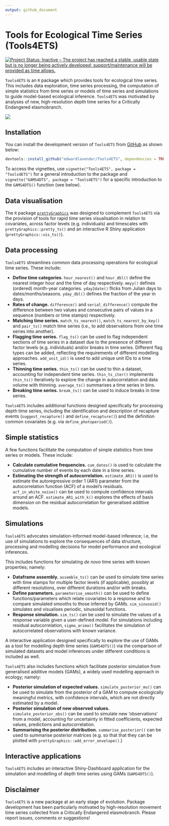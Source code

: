 ```yaml
---
output: github_document
---
```


# Tools for Ecological Time Series (Tools4ETS)

[![Project Status: Inactive – The project has reached a stable, usable state but is no longer being actively developed; support/maintenance will be provided as time allows.](https://www.repostatus.org/badges/latest/inactive.svg)](https://www.repostatus.org/#inactive)

`Tools4ETS` is an `R` package which provides tools for ecological time series. This includes data exploration, time series processing, the computation of simple statistics from time series or models of time series and simulations to guide model-based ecological inference. `Tools4ETS` was motivated by analyses of new, high-resolution depth time series for a Critically Endangered elasmobranch. 

<img src="vignettes/Tools4ETS_README_fig.png"/>

## Installation

You can install the development version of `Tools4ETS` from [GitHub](https://github.com) as shown below:

``` r
devtools::install_github("edwardlavender/Tools4ETS", dependencies = TRUE, build_vignette = TRUE)
```

To access the vignettes, use `vignette("Tools4ETS", package = "Tools4ETS")` for a general introduction to the package and `vignette("GAMS4DTS", package = "Tools4ETS")` for a specific introduction to the `GAMS4DTS()` function (see below). 

## Data visualisation

The `R` package [`prettyGraphics`](https://github.com/edwardlavender/prettyGraphics) was designed to complement `Tools4ETS` via the provision of tools for rapid time series visualisation in relation to covariates, across factor levels (e.g. individuals) and timescales with `prettyGraphics::pretty_ts()` and an interactive R Shiny application (`prettyGraphics::vis_ts()`). 

## Data processing

`Tools4ETS` streamlines common data processing operations for ecological time series. These include: 

* **Define time categories**. `hour_nearest()` and `hour_dbl()` define the nearest integer hour and the time of day respectively. `mmyy()` defines (ordered) month-year categories. `yday2date()` flicks from Julian days to dates/months/seasons. `yday_dbl()` defines the fraction of the year in days. 
* **Rates of change.** `difference()` and `serial_difference()` compute the difference between two values and consecutive pairs of values in a sequence (numbers or time stamps) respectively. 
* **Matching time series.** `match_ts_nearest()`, `match_ts_nearest_by_key()` and `pair_ts()` match time series (i.e., to add observations from one time series into another).  
* **Flagging time series.** `flag_ts()` can be used to flag independent sections of time series in a dataset due to the presence of different factor levels (e.g. individuals) and/or breaks in time series. Different flag types can be added, reflecting the requirements of different modelling approaches. `add_unit_id()` is used to add unique unit IDs to a time series. 
* **Thinning time series.** `thin_ts()`  can be used to thin a dataset, accounting for independent time series. `thin_ts_iter()` implements `thin_ts()` iteratively to explore the change in autocorrelation and data volume with thinning. `average_ts()` summarises a time series in bins. 
* **Breaking time series.** `break_ts()` can be used to induce breaks in time series. 

`Tools4ETS` includes additional functions designed specifically for processing depth time series, including the identification and description of recapture events (`suggest_recapture()` and `define_recapture()`) and the definition common covariates (e.g. via `define_photoperiod()`).

## Simple statistics

A few functions facilitate the computation of simple statistics from time series or models. These include: 

* **Calculate cumulative frequencies.** `cum_dates()` is used to calculate the cumulative number of events by each date in a time series. 
* **Estimating the strength of autocorrelation.** `estimate_AR1()` is used to estimate the autoregressive order 1 (AR1) parameter from the autocorrelation function (ACF) of a model's residuals. `acf_in_white_noise()` can be used to compute confidence intervals around an ACF. `estimate_AR1_with_k()` explores the effects of basis dimension on the residual autocorrelation for generalised additive models. 

## Simulations 

`Tools4ETS` advocates simulation-informed model-based inference; i.e, the use of simulations to explore the consequences of data structure, processing and modelling decisions for model performance and ecological inferences. 

This includes functions for simulating _de novo_ time series with known properties; namely: 

* **Dataframe assembly.** `assemble_ts()` can be used to simulate time series with time stamps for multiple factor levels (if applicable), possibly at different resolutions, over different durations and/or with breaks. 
* **Define parameters.** `parameterise_smooth()` can be used to define functions/parameters which relate covariates to a response and to compare simulated smooths to those inferred by GAMs. `sim_sinusoid()` simulates and visualises periodic, sinusoidal functions.
* **Response simulation.** `sim_ts()` can be used to simulate the values of a response variable given a user-defined model. For simulations including residual autocorrelation, `sigma_arima()` facilitates the simulation of autocorrelated observations with known variance. 

A interactive application designed specifically to explore the use of GAMs as a tool for modelling depth time series (`GAMS4DTS()`) via the comparison of simulated datasets and model inferences under different conditions is included as well. 

`Tools4ETS` also includes functions which facilitate posterior simulation from generalised additive models (GAMs), a widely used modelling approach in ecology; namely:

* **Posterior simulation of expected values.** `simulate_posterior_mu()` can be used to simulate from the posterior of a GAM to compute ecologically meaningful metrics, with confidence intervals, which are not directly estimated by a model. 
* **Posterior simulation of new observed values.** `simulate_posterior_obs()` can be used to simulate new 'observations' from a model, accounting for uncertainty in fitted coefficients, expected values, predictions and autocorrelation. 
* **Summarising the posterior distribution.** `summarise_posterior()` can be used to summarise posterior matrices (e.g. so that that they can be plotted with `prettyGraphics::add_error_envelope()`.)

## Interactive applications

`Tools4ETS` includes an interactive Shiny-Dashboard application for the simulation and modelling of depth time series using GAMs (`GAMS4DTS()`).

## Disclaimer

`Tools4ETS` is a new package at an early stage of evolution. Package development has been particularly motivated by high-resolution movement time series collected from a Critically Endangered elasmobranch. Please report issues, comments or suggestions! 
